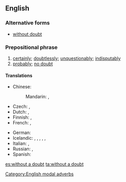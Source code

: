 ==English==

===Alternative forms===
* [[without doubt]]

===Prepositional phrase===
{{head|en|prepositional phrase|head=[[without]] a [[doubt]]}}

# [[certainly]]; [[doubtlessly]]; [[unquestionably]]; [[indisputably]]
# [[probably]]; [[no doubt]]

====Translations====
{{trans-see|certainly}}
{{trans-see|probably}}
{{trans-top}}
* Chinese:
*: Mandarin: {{t+|cmn|毫無疑問|sc=Hani}}, {{t+|cmn|毫无疑问|tr=háowú yíwèn|sc=Hani}}
* Czech: {{t+|cs|bezpochyby}}, {{t|cs|nepochybně}}
* Dutch: {{t+|nl|ongetwijfeld}}, {{t|nl|zonder twijfel}}
* Finnish: {{t|fi|epäilemättä}}, {{t|fi|ilman epäilystäkään}}
* French: {{t+|fr|sans doute}}, {{t+|fr|sans aucun doute}}
{{trans-mid}}
* German: {{t+|de|zweifelsohne}}
* Icelandic: {{t|is|án efa}}, {{t|is|eflaust}}, {{t|is|efalaust}}, {{t|is|vafalaust}}, {{t|is|óefað}}, {{t|is|ótvírætt}}
* Italian: {{t|it|senza dubbio}}, {{t+|it|non c'è che dire}}
* Russian: {{t|ru|без сомнения|tr=b'ez somn'énija|sc=Cyrl}}, {{t+|ru|несомненно|tr=n'esomn'énno|sc=Cyrl}}
* Spanish: {{t+|es|sin duda}}
{{trans-bottom}}

[[Category:English modal adverbs]]

[[es:without a doubt]]
[[ta:without a doubt]]